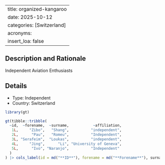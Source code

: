 
---
title: organized-kangaroo
date: 2025-10-12
categories: [Switzerland]
acronyms:
  insert_loa: false
---

## Description and Rationale

Independent Aviation Enthusiasts

## Details

* Type: Independent
* Country: Switzerland

```r
library(gt)

gt(tibble::tribble(
  ~id,  ~forename,  ~surname,           ~affiliation,
   1L,     "Zibo",   "Shang",          "independent",
   2L,      "Pau",   "Romeu",          "Independent",
   3L, "Serafeim",  "Loukas",          "independent",
   4L,     "Jing",      "Li", "University of Geneva",
   5L,      "Ivo", "Naranjo",          "Independent"
  )
) |> cols_label(id = md("**ID**"), forename = md("**Forename**"), surname ~ md("**Surname**"), affiliation ~ md("**Affiliation**"))
```
